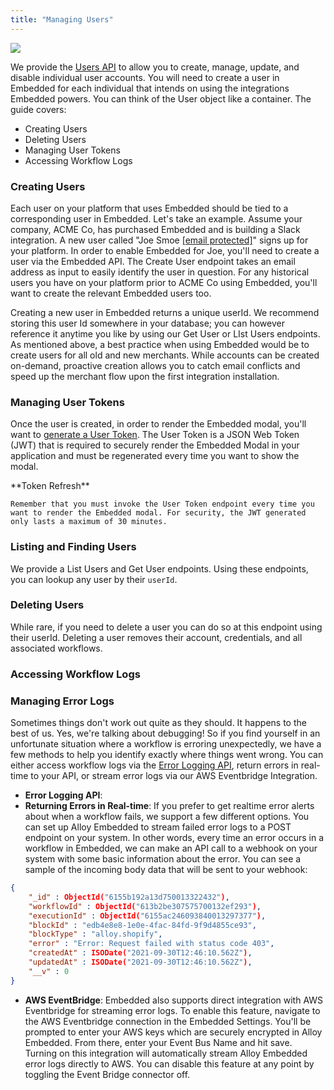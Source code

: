 ```yaml
---
title: "Managing Users"
---
```


![](/images/6c3d898-Group_8.png)

We provide the [Users API](https://alloyautomation.readme.io/reference/create-a-user) to allow you to create, manage, update, and disable individual user accounts. You will need to create a user in Embedded for each individual that intends on using the integrations Embedded powers. You can think of the User object like a container. The guide covers:

- Creating Users
- Deleting Users
- Managing User Tokens
- Accessing Workflow Logs

### Creating Users

Each user on your platform that uses Embedded should be tied to a corresponding user in Embedded. Let's take an example. Assume your company, ACME Co, has purchased Embedded and is building a Slack integration. A new user called "Joe Smoe [\[email protected\]](/cdn-cgi/l/email-protection#0963666c496c71686479656c276a6664)" signs up for your platform. In order to enable Embedded for Joe, you'll need to create a user via the Embedded API. The Create User endpoint takes an email address as input to easily identify the user in question. For any historical users you have on your platform prior to ACME Co using Embedded, you'll want to create the relevant Embedded users too.

Creating a new user in Embedded returns a unique userId. We recommend storing this user Id somewhere in your database; you can however reference it anytime you like by using our Get User or LIst Users endpoints. As mentioned above, a best practice when using Embedded would be to create users for all old and new merchants. While accounts can be created on-demand, proactive creation allows you to catch email conflicts and speed up the merchant flow upon the first integration installation.

### Managing User Tokens

Once the user is created, in order to render the Embedded modal, you'll want to [generate a User Token](https://alloyautomation.readme.io/reference/get-user-token). The User Token is a JSON Web Token (JWT) that is required to securely render the Embedded Modal in your application and must be regenerated every time you want to show the modal.

<Note>
    **Token Refresh**

    Remember that you must invoke the User Token endpoint every time you want to render the Embedded modal. For security, the JWT generated only lasts a maximum of 30 minutes.

<Note>

### Listing and Finding Users

We provide a List Users and Get User endpoints. Using these endpoints, you can lookup any user by their `userId`.

### Deleting Users

While rare, if you need to delete a user you can do so at this endpoint using their userId. Deleting a user removes their account, credentials, and all associated workflows.

### Accessing Workflow Logs

### Managing Error Logs

Sometimes things don't work out quite as they should. It happens to the best of us. Yes, we're talking about debugging! So if you find yourself in an unfortunate situation where a workflow is erroring unexpectedly, we have a few methods to help you identify exactly where things went wrong. You can either access workflow logs via the [Error Logging API](https://alloyautomation.readme.io/reference/get-error-logs-1), return errors in real-time to your API, or stream error logs via our AWS Eventbridge Integration.

- **Error Logging API**:
- **Returning Errors in Real-time**: If you prefer to get realtime error alerts about when a workflow fails, we support a few different options. You can set up Alloy Embedded to stream failed error logs to a POST endpoint on your system. In other words, every time an error occurs in a workflow in Embedded, we can make an API call to a webhook on your system with some basic information about the error. You can see a sample of the incoming body data that will be sent to your webhook:

```json JSON
{
    "_id" : ObjectId("6155b192a13d750013322432"),
    "workflowId" : ObjectId("613b2be307575700132ef293"),
    "executionId" : ObjectId("6155ac246093840013297377"),
    "blockId" : "edb4e8e8-1e0e-4fac-84fd-9f9d4855ce93",
    "blockType" : "alloy.shopify",
    "error" : "Error: Request failed with status code 403",
    "createdAt" : ISODate("2021-09-30T12:46:10.562Z"),
    "updatedAt" : ISODate("2021-09-30T12:46:10.562Z"),
    "__v" : 0
}
```

- **AWS EventBridge**: Embedded also supports direct integration with AWS Eventbridge for streaming error logs. To enable this feature, navigate to the AWS Eventbridge connection in the Embedded Settings. You'll be prompted to enter your AWS keys which are securely encrypted in Alloy Embedded. From there, enter your Event Bus Name and hit save. Turning on this integration will automatically stream Alloy Embedded error logs directly to AWS. You can disable this feature at any point by toggling the Event Bridge connector off.

